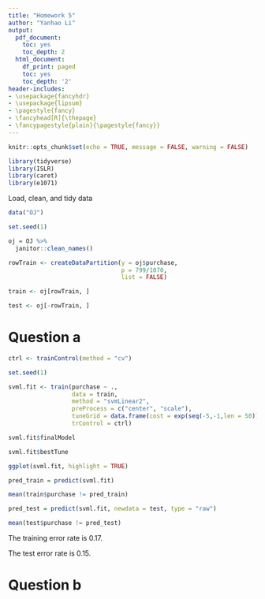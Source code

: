 ```yaml
---
title: "Homework 5" 
author: "Yanhao Li"
output:
  pdf_document:
    toc: yes
    toc_depth: 2
  html_document:
    df_print: paged
    toc: yes
    toc_depth: '2'
header-includes:
- \usepackage{fancyhdr}
- \usepackage{lipsum}
- \pagestyle{fancy}
- \fancyhead[R]{\thepage}
- \fancypagestyle{plain}{\pagestyle{fancy}}
--- 
```


```r
knitr::opts_chunk$set(echo = TRUE, message = FALSE, warning = FALSE)
```


\newpage

```r
library(tidyverse)
library(ISLR)
library(caret)
library(e1071)
```

Load, clean, and tidy data

```r
data("OJ")

set.seed(1)

oj = OJ %>% 
  janitor::clean_names()

rowTrain <- createDataPartition(y = oj$purchase,
                                p = 799/1070,
                                list = FALSE)

train <- oj[rowTrain, ]

test <- oj[-rowTrain, ]
```

# Question a

```r
ctrl <- trainControl(method = "cv")

set.seed(1)

svml.fit <- train(purchase ~ ., 
                  data = train, 
                  method = "svmLinear2",
                  preProcess = c("center", "scale"),
                  tuneGrid = data.frame(cost = exp(seq(-5,-1,len = 50))),
                  trControl = ctrl)

svml.fit$finalModel

svml.fit$bestTune

ggplot(svml.fit, highlight = TRUE)

pred_train = predict(svml.fit)

mean(train$purchase != pred_train)

pred_test = predict(svml.fit, newdata = test, type = "raw")

mean(test$purchase != pred_test)
```

The training error rate is 0.17.

The test error rate is 0.15.

# Question b

```r

```

